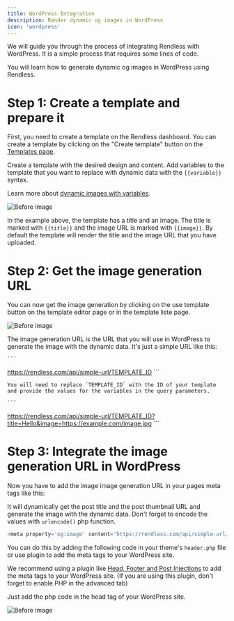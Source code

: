 ```yaml
---
title: WordPress Integration
description: Render dynamic og images in WordPress
icon: 'wordpress'
---
```


We will guide you through the process of integrating Rendless with WordPress.
It is a simple process that requires some lines of code.

You will learn how to generate dynamic og images in WordPress using Rendless.

# Step 1: Create a template and prepare it

First, you need to create a template on the Rendless dashboard. 
You can create a template by clicking on the "Create template" button on the [Templates page](https://rendless.com/templates).

Create a template with the desired design and content. Add variables to the template that you want to replace with dynamic data with the `{{variable}}` syntax.

Learn more about [dynamic images with variables](/essentials/variables).

<Frame
  caption="Template example, dynamic variables are marked with {{}}"
>
  <img src="/images/wordpress-tuto-1.png" alt="Before image" className="rounded-xl" />
</Frame>

In the example above, the template has a title and an image. The title is marked with `{{title}}` and the image URL is marked with `{{image}}`. By default the template will render the title and the image URL that you have uploaded.

# Step 2: Get the image generation URL

You can now get the image generation by clicking on the use template button on the template editor page or in the template liste page.

<Frame
  caption="Example of the image generation URL"
>
  <img src="/images/wordpress-tuto-2.png" alt="Before image" className="rounded-xl" />
</Frame>

The image generation URL is the URL that you will use in WordPress to generate the image with the dynamic data.
It's just a simple URL like this:
    
    ```
https://rendless.com/api/simple-url/TEMPLATE_ID
    ```

    You will need to replace `TEMPLATE_ID` with the ID of your template and provide the values for the variables in the query parameters.

    ```
https://rendless.com/api/simple-url/TEMPLATE_ID?title=Hello&image=https://example.com/image.jpg
    ```

# Step 3: Integrate the image generation URL in WordPress

Now you have to add the image image generation URL in your pages meta tags like this:

It will dynamically get the post title and the post thumbnail URL and generate the image with the dynamic data.
Don't forget to encode the values with `urlencode()` php function.

```php
<meta property='og:image' content="https://rendless.com/api/simple-url/TEMPLATE_ID?title=<?php echo urlencode(get_the_title()); ?>&image=<?php echo get_the_post_thumbnail_url(); ?>" /> 
```

You can do this by adding the following code in your theme's `header.php` file or use plugin to add the meta tags to your WordPress site.

We recommend using a plugin like [Head, Footer and Post Injections](https://wordpress.org/plugins/header-footer/) to add the meta tags to your WordPress site.
(If you are using this plugin, don't forget to enable PHP in the advanced tab)

Just add the php code in the head tag of your WordPress site.

<Frame
  caption="Add the image generation URL in the head tag of your WordPress site"
>
  <img src="/images/wordpress-tuto-3.png" alt="Before image" className="rounded-xl" />
</Frame>